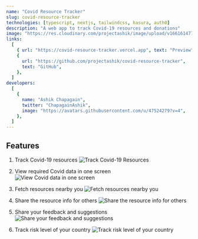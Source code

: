 ```yaml
---
name: "Covid Resource Tracker"
slug: covid-resource-tracker
technologies: [typescript, nextjs, tailwindcss, hasura, auth0]
description: "A web app to track Covid-19 resources and donations"
image: "https://res.cloudinary.com/projectashik/image/upload/v1661614776/portfolio/2022-08-25_21-49_dswpeu.png"
links:
  [
    { url: "https://covid-resource-tracker.vercel.app", text: "Preview" },
    {
      url: "https://github.com/projectashik/covid-resource-tracker",
      text: "GitHub",
    },
  ]
developers:
  [
    {
      name: "Ashik Chapagain",
      twitter: "ChapagainAshik",
      image: "https://avatars.githubusercontent.com/u/47524279?v=4",
    },
  ]
---
```


## Features

1. Track Covid-19 resources
   ![Track Covid-19 Resources](/images/projects/covid-resource-tracker/f1.png)

2. View required Covid data in one screen
   ![View Covid data in one screen](/images/projects/covid-resource-tracker/f2.png)

3. Fetch resources nearby you
   ![Fetch resources nearby you](/images/projects/covid-resource-tracker/f3.png)

4. Share the resource info for others
   ![Share the resource info for others](/images/projects/covid-resource-tracker/f4.png)

5. Share your feedback and suggestions
   ![Share your feedback and suggestions](/images/projects/covid-resource-tracker/f5.png)

6. Track risk level of your country
   ![Track risk level of your country](/images/projects/covid-resource-tracker/f6.png)
